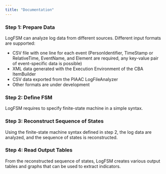 ```yaml
---
title: "Documentation"
---
```


### Step 1: Prepare Data 

LogFSM can analyze log data from different sources. Different input formats are supported: 

- CSV file with one line for each event (PersonIdentifier, TimeStamp or RelativeTime, EventName, and Element are required, any key-value pair of event-specific data is possible)
- XML data generated with the Execution Environment of the CBA ItemBuilder
- CSV data exported from the PIAAC LogFileAnalyzer
- Other formats are under development

### Step 2: Define FSM

LogFSM requires to specify finite-state machine in a simple syntax. 
 
### Step 3: Reconstruct Sequence of States

Using the finite-state machine syntax defined in step 2, the log data are analyzed, and the sequence of states is reconstructed.

### Step 4: Read Output Tables

From the reconstructed sequence of states, LogFSM creates various output tables and graphs that can be used to extract indicators. 
